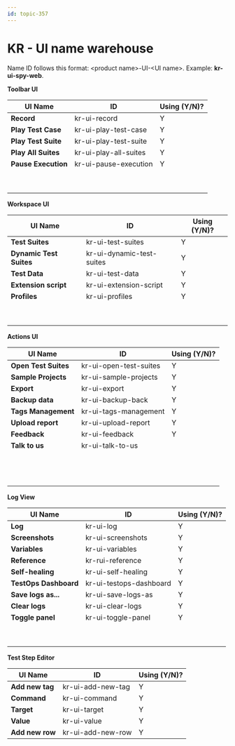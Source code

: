 ```yaml
---
id: topic-357
---
```


# KR - UI name warehouse

Name ID follows this format: &lt;product name&gt;-UI-&lt;UI name&gt;. Example: **kr-ui-spy-web**.

**Toolbar UI**

<table><tr><th>UI Name</th><th>ID</th><th>Using (Y/N)?</th></tr><tbody><tr><td><strong>Record</strong></td><td>kr-ui-record</td><td>Y</td></tr><tr><td><strong>Play Test Case</strong></td><td>kr-ui-play-test-case</td><td>Y</td></tr><tr><td><strong>Play Test Suite</strong></td><td>kr-ui-play-test-suite</td><td>Y</td></tr><tr><td><strong>Play All Suites</strong></td><td>kr-ui-play-all-suites</td><td>Y</td></tr><tr><td><strong>Pause Execution</strong></td><td>kr-ui-pause-execution</td><td>Y</td></tr><tr><td> </td><td> </td><td> </td></tr><tr><td> </td><td> </td><td> </td></tr></tbody></table>

**Workspace UI**

<table><tr><th>UI Name</th><th>ID</th><th>Using (Y/N)?</th></tr><tbody><tr><td><strong>Test Suites</strong></td><td>kr-ui-test-suites</td><td>Y</td></tr><tr><td><strong>Dynamic Test Suites</strong></td><td>kr-ui-dynamic-test-suites</td><td>Y</td></tr><tr><td><strong>Test Data</strong></td><td>kr-ui-test-data</td><td>Y</td></tr><tr><td><strong>Extension script</strong></td><td>kr-ui-extension-script</td><td>Y</td></tr><tr><td><strong>Profiles</strong></td><td>kr-ui-profiles</td><td>Y</td></tr><tr><td> </td><td> </td><td> </td></tr><tr><td> </td><td> </td><td> </td></tr></tbody></table>

**Actions UI**

<table><tr><th>UI Name</th><th>ID</th><th>Using (Y/N)?</th></tr><tbody><tr><td><strong>Open Test Suites</strong></td><td>kr-ui-open-test-suites</td><td>Y</td></tr><tr><td><strong>Sample Projects</strong></td><td>kr-ui-sample-projects</td><td>Y</td></tr><tr><td><strong>Export</strong></td><td>kr-ui-export</td><td>Y</td></tr><tr><td><strong>Backup data</strong></td><td>kr-ui-backup-back</td><td>Y</td></tr><tr><td><strong>Tags Management</strong></td><td>kr-ui-tags-management</td><td>Y</td></tr><tr><td><strong>Upload report</strong></td><td>kr-ui-upload-report</td><td>Y</td></tr><tr><td><strong>Feedback</strong></td><td>kr-ui-feedback</td><td>Y</td></tr><tr><td><strong>Talk to us</strong></td><td>kr-ui-talk-to-us</td><td> </td></tr><tr><td> </td><td> </td><td> </td></tr><tr><td> </td><td> </td><td> </td></tr><tr><td> </td><td> </td><td> </td></tr></tbody></table>

**Log View**

<table><tr><th>UI Name</th><th>ID</th><th>Using (Y/N)?</th></tr><tbody><tr><td><strong>Log</strong></td><td>kr-ui-log</td><td>Y</td></tr><tr><td><strong>Screenshots</strong></td><td>kr-ui-screenshots</td><td>Y</td></tr><tr><td><strong>Variables</strong></td><td>kr-ui-variables</td><td>Y</td></tr><tr><td><strong>Reference</strong></td><td>kr-rui-reference</td><td>Y</td></tr><tr><td><strong>Self-healing</strong></td><td>kr-ui-self-healing</td><td>Y</td></tr><tr><td><strong>TestOps Dashboard</strong></td><td>kr-ui-testops-dashboard</td><td>Y</td></tr><tr><td><strong>Save logs as...</strong></td><td>kr-ui-save-logs-as</td><td>Y</td></tr><tr><td><strong>Clear logs</strong></td><td>kr-ui-clear-logs</td><td>Y</td></tr><tr><td><strong>Toggle panel</strong></td><td>kr-ui-toggle-panel</td><td>Y</td></tr><tr><td> </td><td> </td><td> </td></tr><tr><td> </td><td> </td><td> </td></tr></tbody></table>

**Test Step Editor**

<table><tr><th>UI Name</th><th>ID</th><th>Using (Y/N)?</th></tr><tbody><tr><td><strong>Add new tag</strong></td><td>kr-ui-add-new-tag</td><td>Y</td></tr><tr><td><strong>Command</strong></td><td>kr-ui-command</td><td>Y</td></tr><tr><td><strong>Target</strong></td><td>kr-ui-target</td><td>Y</td></tr><tr><td><strong>Value</strong></td><td>kr-ui-value</td><td>Y</td></tr><tr><td><strong>Add new row</strong></td><td>kr-ui-add-new-row</td><td>Y</td></tr></tbody></table>

